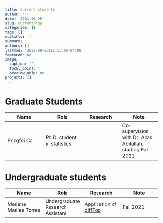 ```yaml
---
title: Current students
author: ''
date: '2021-09-05'
slug: current-hqp
categories: []
tags: []
subtitle: ''
summary: ''
authors: []
lastmod: '2021-09-05T11:53:06-04:00'
featured: no
image:
  caption: ''
  focal_point: ''
  preview_only: no
projects: []
---
```


# Graduate Students

|Name|Role|Research|Note|
|--|--|--|--|
|Pengfei Cai |Ph.D. student in statistics||Co-supervision with Dr. Anas Abdallah, starting Fall 2021|

# Undergraduate students

|Name|Role|Research |Note|
|--|--|--|--|
|Mariana Mariles Torres|Undergraduate Research Assistant |Application of [diffTop](https://github.com/PratheepaJ/diffTop)|Fall 2021|





